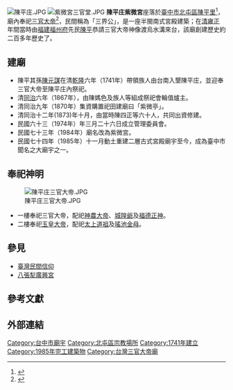 {{Expand|time=2015-02-17}}
{{東亞廟宇
| name = 臺中市北屯區陳平庄紫微宮
| img = File:紫微宮.JPG
| img_capt = 陳平庄紫微宮
| image_width = 250px
| location = {{ROC}}<br>[[臺中市|臺中市]][[北屯區|北屯區]]中清路二段568號
| god = [[三官大帝|三官大帝]]
| type = 團體管理委員會制（募建）
| struct = 半閩南式宮殿建築
| open_year = 
| cere_date = 上元賜福天官紫微大帝 農曆正月十五日<br>中元赦罪地官清虛大帝 農曆七月十五日<br>下元解厄水官洞陰大帝 農曆十月十五日
}}
[[File:陳平庄.JPG|thumb]]
[[File:紫微宮三官堂.JPG|thumb]]
'''陳平庄紫微宮'''座落於[[臺中市|臺中市]][[北屯區|北屯區]][[陳平里|陳平里]]<ref>{{Cite web |url=http://www.twgod.com/CwP/P/P3414.html |title=台灣寺廟網－陳平庄紫微宮 |accessdate=2015-02-16 |archive-date=2015-02-16 |archive-url=https://web.archive.org/web/20150216170353/http://www.twgod.com/CwP/P/P3414.html |dead-url=no }}</ref>，廟內奉祀[[三官大帝|三官大帝]]<ref>{{Cite web |url=https://www.youtube.com/watch?v=IiB2FEfMg7k |title=紫微宮影片寫真介紹 |accessdate=2015-02-16 |archive-date=2014-10-10 |archive-url=https://web.archive.org/web/20141010035433/http://www.youtube.com/watch?v=IiB2FEfMg7k |dead-url=no }}</ref>，民間稱為「三界公」，是一座半閩南式宮殿建築；在[[清|清]][[雍正|雍正]]年間當時由[[福建|福建]][[福州府|福州府]]先民[[陳平|陳平]]恭請三官大帝神像渡烏水溝來台，該廟創建歷史約二百多年歷史了。

== 建廟 ==
*陳平其孫[[陳元謀|陳元謀]]在清[[乾隆|乾隆]]六年（1741年）帶領族人由台南入墾陳平庄，並迎奉三官大帝至陳平庄內祭祀。
*清[[同治|同治]]六年（1867年），由陳媽色及族人等組成祭祀會輪值爐主。
*清同治九年（1870年）集資購置祀田建廟曰「紫微亭」。
*清同治十二年(1873)年十月，由當時陳四正等六十人，共同出資修建。
*民國六十三（1974年）年三月二十六日成立管理委員會。
*民國七十三年（1984年）廟名改為紫微宮。
*民國七十四年（1985年）十一月動土重建二層古式宮殿廟宇至今，成為臺中市聞名之大廟宇之一。

== 奉祀神明 ==
[[File:陳平庄三官大帝.JPG|thumb]]
*一樓奉祀三官大帝，配祀[[神農大帝|神農大帝]]、[[城隍爺|城隍爺]]及[[福德正神|福德正神]]。
*二樓奉祀[[玉皇大帝|玉皇大帝]]，配祀[[太上道祖|太上道祖]]及[[瑤池金母|瑤池金母]]。

== 參見 ==
*[[臺灣民間信仰|臺灣民間信仰]]
*[[八張犁廣興宮|八張犁廣興宮]]

== 參考文獻 ==
{{reflist}}

==外部連結==
{{commons category|Chenping Ziwei Temple}}

[[Category:台中市廟宇|Category:台中市廟宇]]
[[Category:北屯區宗教場所|Category:北屯區宗教場所]]
[[Category:1741年建立|Category:1741年建立]]
[[Category:1985年完工建築物|Category:1985年完工建築物]]
[[Category:台灣三官大帝廟|Category:台灣三官大帝廟]]